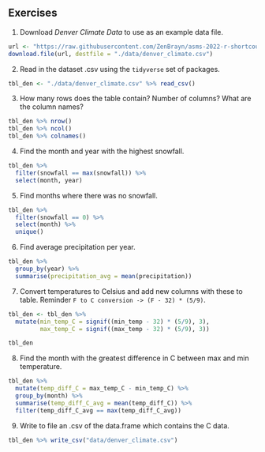 ## Exercises {-}

1. Download *Denver Climate Data* to use as an example data file.
```r
url <- "https://raw.githubusercontent.com/ZenBrayn/asms-2022-r-shortcourse/main/exercises/intro_to_r/data/denver_climate.csv"
download.file(url, destfile = "./data/denver_climate.csv")
```

2. Read in the dataset .csv using the `tidyverse` set of packages.
```r
tbl_den <- "./data/denver_climate.csv" %>% read_csv()
```

3. How many rows does the table contain? Number of columns? What are the column names?
```r
tbl_den %>% nrow()
tbl_den %>% ncol()
tbl_den %>% colnames()
```

4. Find the month and year with the highest snowfall.
```r
tbl_den %>% 
  filter(snowfall == max(snowfall)) %>% 
  select(month, year)
```

5. Find months where there was no snowfall.
```r
tbl_den %>% 
  filter(snowfall == 0) %>% 
  select(month) %>% 
  unique()
```

6. Find average precipitation per year.
```r
tbl_den %>% 
  group_by(year) %>% 
  summarise(precipitation_avg = mean(precipitation))
```

7. Convert temperatures to Celsius and add new columns with these to table. Reminder `F to C conversion -> (F - 32) * (5/9)`.
```r
tbl_den <- tbl_den %>%
  mutate(min_temp_C = signif((min_temp - 32) * (5/9), 3),
         max_temp_C = signif((max_temp - 32) * (5/9), 3))

tbl_den
```

8. Find the month with the greatest difference in C between max and min temperature.
```r
tbl_den %>%
  mutate(temp_diff_C = max_temp_C - min_temp_C) %>%
  group_by(month) %>%
  summarise(temp_diff_C_avg = mean(temp_diff_C)) %>%
  filter(temp_diff_C_avg == max(temp_diff_C_avg))
```

9. Write to file an .csv of the data.frame which contains the C data.
```r
tbl_den %>% write_csv("data/denver_climate.csv")
```